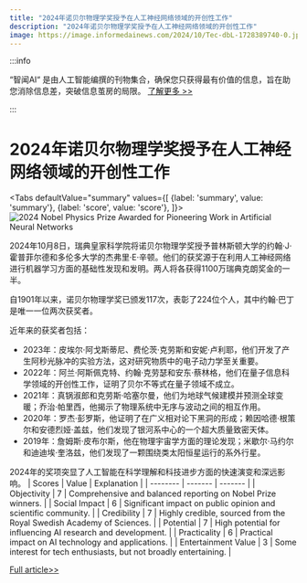 ```yaml
---
title: "2024年诺贝尔物理学奖授予在人工神经网络领域的开创性工作"
description: "2024年诺贝尔物理学奖授予在人工神经网络领域的开创性工作"
image: https://image.informedainews.com/2024/10/Tec-dbL-1728389740-0.jpg
---
```



:::info

“智闻AI“ 是由人工智能编撰的刊物集合，确保您只获得最有价值的信息，旨在助您消除信息差，突破信息茧房的局限。  [了解更多 >>](/)

:::

# 2024年诺贝尔物理学奖授予在人工神经网络领域的开创性工作


<Tabs
	defaultValue="summary"
	values={[
	{label: 'summary', value: 'summary'},
	{label: 'score', value: 'score'},
]}>
<TabItem value="summary">
<img
  src="https://image.informedainews.com/2024/10/Tec-dbL-1728389740-0.jpg"
  alt="2024 Nobel Physics Prize Awarded for Pioneering Work in Artificial Neural Networks"
/>



2024年10月8日，瑞典皇家科学院将诺贝尔物理学奖授予普林斯顿大学的约翰·J·霍普菲尔德和多伦多大学的杰弗里·E·辛顿。他们的获奖源于在利用人工神经网络进行机器学习方面的基础性发现和发明。两人将各获得1100万瑞典克朗奖金的一半。

自1901年以来，诺贝尔物理学奖已颁发117次，表彰了224位个人，其中约翰·巴丁是唯一一位两次获奖者。

近年来的获奖者包括：
- 2023年：皮埃尔·阿戈斯蒂尼、费伦茨·克劳斯和安妮·卢利耶，他们开发了产生阿秒光脉冲的实验方法，这对研究物质中的电子动力学至关重要。
- 2022年：阿兰·阿斯佩克特、约翰·克劳瑟和安东·蔡林格，他们在量子信息科学领域的开创性工作，证明了贝尔不等式在量子领域不成立。
- 2021年：真锅淑郎和克劳斯·哈塞尔曼，他们为地球气候建模并预测全球变暖；乔治·帕里西，他揭示了物理系统中无序与波动之间的相互作用。
- 2020年：罗杰·彭罗斯，他证明了在广义相对论下黑洞的形成；赖因哈德·根策尔和安德烈娅·盖兹，他们发现了银河系中心的一个超大质量致密天体。
- 2019年：詹姆斯·皮布尔斯，他在物理宇宙学方面的理论发现；米歇尔·马约尔和迪迪埃·奎洛兹，他们发现了一颗围绕类太阳恒星运行的系外行星。

2024年的奖项突显了人工智能在科学理解和科技进步方面的快速演变和深远影响。
</TabItem>
<TabItem value="score">
	| Scores     | Value   | Explanation |
	| -------- | ------- | ------- |
	| Objectivity  | 7    | Comprehensive and balanced reporting on Nobel Prize winners.    |
	| Social Impact | 6     | Significant impact on public opinion and scientific community.    |
	| Credibility    | 7    | Highly credible, sourced from the Royal Swedish Academy of Sciences.    |
	| Potential    | 7    | High potential for influencing AI research and development.    |
	| Practicality    | 6    | Practical impact on AI technology and applications.    |
	| Entertainment Value    | 3    | Some interest for tech enthusiasts, but not broadly entertaining.    |
</TabItem>
</Tabs>

[Full article>>](https://www.cnbeta.com.tw/articles/science/1448414.htm)
